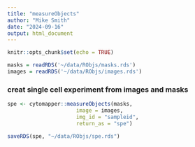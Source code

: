 ```yaml
---
title: "measureObjects"
author: "Mike Smith"
date: "2024-09-16"
output: html_document
---
```


```r
knitr::opts_chunk$set(echo = TRUE)
```

```r
masks = readRDS('~/data/RObjs/masks.rds')
images = readRDS('~/data/RObjs/images.rds')
```




### creat single cell experiment from images and masks
```r

spe <- cytomapper::measureObjects(masks, 
                      image = images, 
                      img_id = "sampleid",
                      return_as = "spe")

saveRDS(spe, "~/data/RObjs/spe.rds")
```

